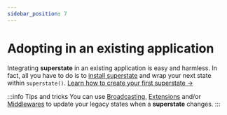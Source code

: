 ```yaml
---
sidebar_position: 7
---
```


# Adopting in an existing application

Integrating **superstate** in an existing application is easy and harmless. In fact, all you have to do is to
[install superstate](/getting-started/installation) and wrap your next state within `superstate()`.
[Learn how to create your first superstate &rarr;](/getting-started/first-state)

:::info Tips and tricks
You can use [Broadcasting](/advanced/broadcasting), [Extensions](/advanced/extensions) and/or [Middlewares](/advanced/middlewares)
to update your legacy states when a **superstate** changes.
:::
